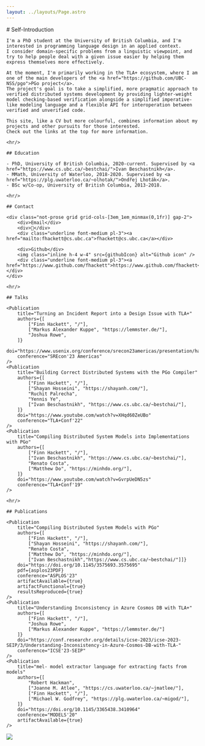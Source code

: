 ```yaml
---
layout: ../layouts/Page.astro
---
```



<div class="md:grid md:grid-cols-[.7fr_.3fr]">
<div class="p-4 prose prose-zinc container max-w-none prose-headings:mb-3 prose-hr:my-4">
    # Self-Introduction

    I'm a PhD student at the University of British Columbia, and I'm interested in programming language design in an applied context.
    I consider domain-specific problems from a linguistic viewpoint, and try to help people deal with a given issue easier by helping them express themselves more effectively.

    At the moment, I'm primarily working in the TLA+ ecosystem, where I am one of the main developers of the <a href="https://github.com/UBC-NSS/pgo">PGo project</a>.
    The project's goal is to take a simplified, more pragmatic approach to verified distributed systems development by providing lighter-weight model checking-based verification alongside a simplified imperative-like modeling language and a flexible API for interoperation between verified and unverified code.

    This site, like a CV but more colourful, combines information about my projects and other pursuits for those interested.
    Check out the links at the top for more information.

    <hr/>

    ## Education

    - PhD, University of British Columbia, 2020-current. Supervised by <a href="https://www.cs.ubc.ca/~bestchai/">Ivan Beschastnikh</a>.
    - MMath, University of Waterloo, 2018-2020. Supervised by <a href="https://plg.uwaterloo.ca/~olhotak/">Ondřej Lhoták</a>.
    - BSc w/Co-op, University of British Columbia, 2013-2018.

    <hr/>

    ## Contact

    <div class="not-prose grid grid-cols-[3em_1em_minmax(0,1fr)] gap-2">
        <div>Email</div>
        <div>📧</div>
        <div class="underline font-medium pl-3"><a href="mailto:fhackett@cs.ubc.ca">fhackett@cs.ubc.ca</a></div>

        <div>Github</div>
        <img class="inline h-4 w-4" src={githubIcon} alt="Github icon" />
        <div class="underline font-medium pl-3"><a href="https://www.github.com/fhackett">https://www.github.com/fhackett</a></div>
    </div>

    <hr/>

    ## Talks

    <Publication
        title="Turning an Incident Report into a Design Issue with TLA+"
        authors={[
            ["Finn Hackett", "/"],
            ["Markus Alexander Kuppe", "https://lemmster.de/"],
            "Joshua Rowe",
        ]}
        doi="https://www.usenix.org/conference/srecon23americas/presentation/hackett"
        conference="SREcon'23 Americas"
    />
    <Publication
        title="Building Correct Distributed Systems with the PGo Compiler"
        authors={[
            ["Finn Hackett", "/"],
            ["Shayan Hosseini", "https://shayanh.com/"],
            "Ruchit Palrecha",
            "Yennis Ye",
            ["Ivan Beschastnikh", "https://www.cs.ubc.ca/~bestchai/"],
        ]}
        doi="https://www.youtube.com/watch?v=XHqd60ZeUBo"
        conference="TLA+Conf'22"
    />
    <Publication
        title="Compiling Distributed System Models into Implementations with PGo"
        authors={[
            ["Finn Hackett", "/"],
            ["Ivan Beschastnikh", "https://www.cs.ubc.ca/~bestchai/"],
            "Renato Costa",
            ["Matthew Do", "https://minhdo.org/"],
        ]}
        doi="https://www.youtube.com/watch?v=GvrpUeDN5zs"
        conference="TLA+Conf'19"
    />

    <hr/>

    ## Publications

    <Publication
        title="Compiling Distributed System Models with PGo"
        authors={[
            ["Finn Hackett", "/"],
            ["Shayan Hosseini", "https://shayanh.com/"],
            "Renato Costa",
            ["Matthew Do", "https://minhdo.org/"],
            ["Ivan Beschastnikh","https://www.cs.ubc.ca/~bestchai/"]]}
        doi="https://doi.org/10.1145/3575693.3575695"
        pdf={asplos23PDF}
        conference="ASPLOS'23"
        artifactAvailable={true}
        artifactFunctional={true}
        resultsReproduced={true}
    />
    <Publication
        title="Understanding Inconsistency in Azure Cosmos DB with TLA+"
        authors={[
            ["Finn Hackett", "/"],
            "Joshua Rowe",
            ["Markus Alexander Kuppe", "https://lemmster.de/"]
        ]}
        doi="https://conf.researchr.org/details/icse-2023/icse-2023-SEIP/3/Understanding-Inconsistency-in-Azure-Cosmos-DB-with-TLA-"
        conference="ICSE'23-SEIP"
    />
    <Publication
        title="mel- model extractor language for extracting facts from models"
        authors={[
            "Robert Hackman",
            ["Joanne M. Atlee", "https://cs.uwaterloo.ca/~jmatlee/"],
            ["Finn Hackett", "/"],
            ["Michael W. Godfrey", "https://plg.uwaterloo.ca/~migod/"],
        ]}
        doi="https://doi.org/10.1145/3365438.3410964"
        conference="MODELS'20"
        artifactAvailable={true}
    />

</div>

<div class="hidden md:block bg-gradient-to-br from-white via-white to-zinc-400">
    <img src={bgImage} class="w-full rounded-bl-[10rem]" draggable="false" />
</div>
</div>
